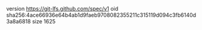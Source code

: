 version https://git-lfs.github.com/spec/v1
oid sha256:4ace66936e64b4ab1d9faeb9708082355211c315119d094c3fb6140d3a8a6818
size 1625
